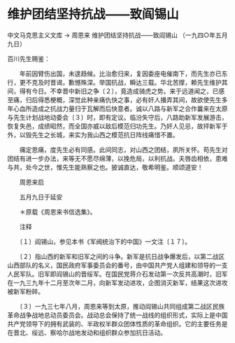 # 维护团结坚持抗战——致阎锡山

中文马克思主义文库 -> 周恩来
维护团结坚持抗战——致阎锡山
（一九四○年五月九日）


百川先生赐鉴：

　　年前因臂伤出国，未遑趋候。比治愈归来，复因委座电催南下，而先生亦已东行，更不克及时晋谒，歉憾殊深。举国抗战，瞬达三载。华北苦撑，赖先生维护其间，得有今日。不幸晋中新旧之争〔２〕，竟造成骑虎之势。来于远道闻之，已感至痛，归后得悉梗概，深觉此种亲痛仇快之事，必有奸人播弄其间，故欲使先生多年心血所造成之抗战力量归于瓦解而后快意者。诚以八路与新军之合作曩来在太原与先生计划战地动委会〔３〕时，即有定议。临汾失守后，八路助新军发展游击，恢复失邑，成绩昭然，而全国亦威以敌后模范归功先生。乃奸人见忌，故抨新军于外，以毁先生之长城，来实为我山西之模范抗日阵线痛惜不置。

　　痛定思痛，度先生必有同感。此间同志，对山西之团结，夙所关怀。苟先生对团结有进一步办法，来等无不愿尽绵薄，以挽危局，以利抗战。夫唇齿相依，患难与共，处今之世，惟先生能熟察之也。披诚直达，敬希明鉴。顺颂道安！

　　周恩来启

　　五月九日于延安



　　＊原载《周恩来书信选集》。

　　注释

　　〔１〕阎锡山，参见本书《军阀统治下的中国》一文注〔１７〕。

　　〔２〕指山西的新军和旧军之间的斗争。新军是抗日战争爆发后，以第二战区山西部队的名义，国民政府军事委员会的番号，由中国共产党人组建和领导的一支人民军队。旧军即阎锡山的晋绥军。在国民党蒋介石发动第一次反共高潮时，旧军在一九三九年十二月至次年二月，向新军发动进攻，企图消灭新军，结果这次进攻被新军粉碎。

　　〔３〕一九三七年八月，周恩来等到太原，推动阎锡山共同组成第二战区民族革命战争战地总动员委员会。战动总会保持了统一战线的组织形式，实际上是中国共产党领导下的拥有武装的、半政权半群众团体性质的革命组织。它的主要任务是在晋北、绥远、察哈尔战地发动和组织群众参加抗日活动。



